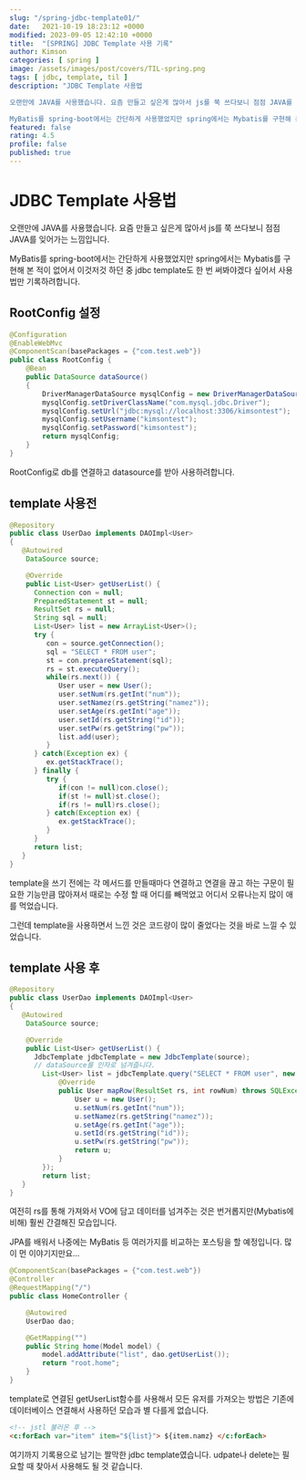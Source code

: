 ```yaml
---
slug: "/spring-jdbc-template01/"
date:   2021-10-19 18:23:12 +0000
modified: 2023-09-05 12:42:10 +0000
title:  "[SPRING] JDBC Template 사용 기록"
author: Kimson
categories: [ spring ]
image: /assets/images/post/covers/TIL-spring.png
tags: [ jdbc, template, til ]
description: "JDBC Template 사용법

오랜만에 JAVA를 사용했습니다. 요즘 만들고 싶은게 많아서 js를 쭉 쓰다보니 점점 JAVA를 잊어가는 느낌입니다.

MyBatis를 spring-boot에서는 간단하게 사용했었지만 spring에서는 Mybatis를 구현해 본 적이 없어서 이것저것 하던 중 jdbc template도 한 번 써봐야겠다 싶어서 사용법만 기록하려합니다."
featured: false
rating: 4.5
profile: false
published: true
---
```


# JDBC Template 사용법

오랜만에 JAVA를 사용했습니다. 요즘 만들고 싶은게 많아서 js를 쭉 쓰다보니 점점 JAVA를 잊어가는 느낌입니다.

MyBatis를 spring-boot에서는 간단하게 사용했었지만 spring에서는 Mybatis를 구현해 본 적이 없어서 이것저것 하던 중 jdbc template도 한 번 써봐야겠다 싶어서 사용법만 기록하려합니다.

## RootConfig 설정

```java showLineNumbers
@Configuration
@EnableWebMvc
@ComponentScan(basePackages = {"com.test.web"})
public class RootConfig {
	@Bean
	public DataSource dataSource()
	{
		DriverManagerDataSource mysqlConfig = new DriverManagerDataSource();
		mysqlConfig.setDriverClassName("com.mysql.jdbc.Driver");
		mysqlConfig.setUrl("jdbc:mysql://localhost:3306/kimsontest");
		mysqlConfig.setUsername("kimsontest");
		mysqlConfig.setPassword("kimsontest");
		return mysqlConfig;
	}
}
```

RootConfig로 db를 연결하고 datasource를 받아 사용하려합니다.

## template 사용전

```java showLineNumbers
@Repository
public class UserDao implements DAOImpl<User>
{
   @Autowired
	DataSource source;

	@Override
	public List<User> getUserList() {
      Connection con = null;
      PreparedStatement st = null;
      ResultSet rs = null;
      String sql = null;
      List<User> list = new ArrayList<User>();
      try {
         con = source.getConnection();
         sql = "SELECT * FROM user";
         st = con.prepareStatement(sql);
         rs = st.executeQuery();
         while(rs.next()) {
            User user = new User();
            user.setNum(rs.getInt("num"));
            user.setNamez(rs.getString("namez"));
            user.setAge(rs.getInt("age"));
            user.setId(rs.getString("id"));
            user.setPw(rs.getString("pw"));
            list.add(user);
         }
      } catch(Exception ex) {
         ex.getStackTrace();
      } finally {
         try {
            if(con != null)con.close();
            if(st != null)st.close();
            if(rs != null)rs.close();
         } catch(Exception ex) {
            ex.getStackTrace();
         }
      }
      return list;
   }
}
```

template을 쓰기 전에는 각 메서드를 만들때마다 연결하고 연결을 끊고 하는 구문이 필요한 기능만큼 많아져서 때로는 수정 할 때 어디를 빼먹었고 어디서 오류나는지 많이 애를 먹었습니다.

그런데 template을 사용하면서 느낀 것은 코드량이 많이 줄었다는 것을 바로 느낄 수 있었습니다.

## template 사용 후

```java showLineNumbers
@Repository
public class UserDao implements DAOImpl<User>
{
   @Autowired
	DataSource source;

	@Override
	public List<User> getUserList() {
      JdbcTemplate jdbcTemplate = new JdbcTemplate(source);
      // dataSource를 인자로 넘겨줍니다.
		List<User> list = jdbcTemplate.query("SELECT * FROM user", new Object[] {}, new RowMapper<User>() {
			@Override
			public User mapRow(ResultSet rs, int rowNum) throws SQLException {
				User u = new User();
				u.setNum(rs.getInt("num"));
				u.setNamez(rs.getString("namez"));
				u.setAge(rs.getInt("age"));
				u.setId(rs.getString("id"));
				u.setPw(rs.getString("pw"));
				return u;
			}
		});
		return list;
   }
}
```

여전히 rs를 통해 가져와서 VO에 담고 데이터를 넘겨주는 것은 번거롭지만(Mybatis에 비해) 훨씬 간결해진 모습입니다.

JPA를 배워서 나중에는 MyBatis 등 여러가지를 비교하는 포스팅을 할 예정입니다. 많이 먼 이야기지만요...

```java showLineNumbers
@ComponentScan(basePackages = {"com.test.web"})
@Controller
@RequestMapping("/")
public class HomeController {

	@Autowired
	UserDao dao;

	@GetMapping("")
	public String home(Model model) {
		model.addAttribute("list", dao.getUserList());
		return "root.home";
	}
}
```

template로 연결된 getUserList함수를 사용해서 모든 유저를 가져오는 방법은 기존에 데이터베이스 연결해서 사용하던 모습과 별 다를게 없습니다.

```html
<!-- jstl 불러온 후 -->
<c:forEach var="item" item="${list}"> ${item.namz} </c:forEach>
```

여기까지 기록용으로 남기는 짤막한 jdbc template였습니다. udpate나 delete는 필요할 때 찾아서 사용해도 될 것 같습니다.
